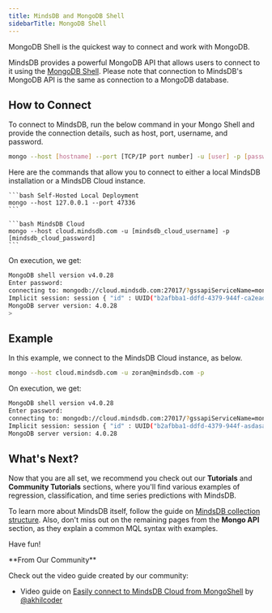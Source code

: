 ```yaml
---
title: MindsDB and MongoDB Shell
sidebarTitle: MongoDB Shell
---
```


MongoDB Shell is the quickest way to connect and work with MongoDB.

MindsDB provides a powerful MongoDB API that allows users to connect to it using
the [MongoDB Shell](https://www.mongodb.com/try/download/shell). Please note
that connection to MindsDB's MongoDB API is the same as connection to a MongoDB
database.

## How to Connect

To connect to MindsDB, run the below command in your Mongo Shell and provide the
connection details, such as host, port, username, and password.

```bash
mongo --host [hostname] --port [TCP/IP port number] -u [user] -p [password]
```

Here are the commands that allow you to connect to either a local MindsDB
installation or a MindsDB Cloud instance.

<CodeGroup>

    ```bash Self-Hosted Local Deployment
    mongo --host 127.0.0.1 --port 47336
    ```

    ```bash MindsDB Cloud
    mongo --host cloud.mindsdb.com -u [mindsdb_cloud_username] -p [mindsdb_cloud_password]
    ```

</CodeGroup>

On execution, we get:

```bash
MongoDB shell version v4.0.28
Enter password:
connecting to: mongodb://cloud.mindsdb.com:27017/?gssapiServiceName=mongodb
Implicit session: session { "id" : UUID("b2afbba1-ddfd-4379-944f-ca2eadsdas") }
MongoDB server version: 4.0.28
>
```

## Example

In this example, we connect to the MindsDB Cloud instance, as below.

```bash
mongo --host cloud.mindsdb.com -u zoran@mindsdb.com -p
```

On execution, we get:

```bash
MongoDB shell version v4.0.28
Enter password:
connecting to: mongodb://cloud.mindsdb.com:27017/?gssapiServiceName=mongodb
Implicit session: session { "id" : UUID("b2afbba1-ddfd-4379-944f-asdasaasd") }
MongoDB server version: 4.0.28
```

## What's Next?

Now that you are all set, we recommend you check out our **Tutorials** and
**Community Tutorials** sections, where you'll find various examples of
regression, classification, and time series predictions with MindsDB.

To learn more about MindsDB itself, follow the guide on
[MindsDB collection structure](/sql/table-structure/). Also, don't miss out on
the remaining pages from the **Mongo API** section, as they explain a common MQL
syntax with examples.

Have fun!

<Tip>
**From Our Community**

Check out the video guide created by our community:

- Video guide on [Easily connect to MindsDB Cloud from MongoShell](https://youtube.com/video/ysPRXSgdOVk)
  by [@akhilcoder](https://twitter.com/akhilcoder)
</Tip>
